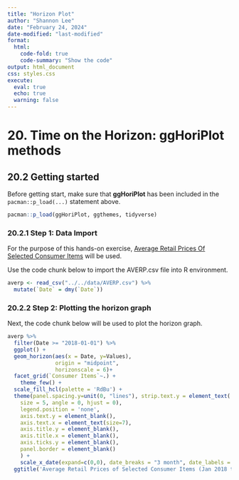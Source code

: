 ```yaml
---
title: "Horizon Plot"
author: "Shannon Lee"
date: "February 24, 2024"
date-modified: "last-modified"
format:
  html:
    code-fold: true
    code-summary: "Show the code"
output: html_document
css: styles.css
execute: 
  eval: true
  echo: true
  warning: false
---
```


# **20. Time on the Horizon: ggHoriPlot methods**

## **20.2 Getting started**

Before getting start, make sure that **ggHoriPlot** has been included in the `pacman::p_load(...)` statement above.

```r
pacman::p_load(ggHoriPlot, ggthemes, tidyverse)
```

### **20.2.1 Step 1: Data Import**

For the purpose of this hands-on exercise, [Average Retail Prices Of Selected Consumer Items](https://tablebuilder.singstat.gov.sg/table/TS/M212891) will be used.

Use the code chunk below to import the AVERP.csv file into R environment.

```r
averp <- read_csv("../../data/AVERP.csv") %>%
  mutate(`Date` = dmy(`Date`))
```

### **20.2.2 Step 2: Plotting the horizon graph**

Next, the code chunk below will be used to plot the horizon graph.

```r
averp %>% 
  filter(Date >= "2018-01-01") %>%
  ggplot() +
  geom_horizon(aes(x = Date, y=Values), 
               origin = "midpoint", 
               horizonscale = 6)+
  facet_grid(`Consumer Items`~.) +
    theme_few() +
  scale_fill_hcl(palette = 'RdBu') +
  theme(panel.spacing.y=unit(0, "lines"), strip.text.y = element_text(
    size = 5, angle = 0, hjust = 0),
    legend.position = 'none',
    axis.text.y = element_blank(),
    axis.text.x = element_text(size=7),
    axis.title.y = element_blank(),
    axis.title.x = element_blank(),
    axis.ticks.y = element_blank(),
    panel.border = element_blank()
    ) +
    scale_x_date(expand=c(0,0), date_breaks = "3 month", date_labels = "%b%y") +
  ggtitle('Average Retail Prices of Selected Consumer Items (Jan 2018 to Dec 2022)')
```
